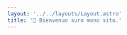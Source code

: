 ```yaml
---
layout: '../../layouts/Layout.astro'
title: '🌈 Bienvenuo suro mono sito.'
---
```



<Title
  title='Coucouo, jo suiso diamanto. 👋'
  subtitle='Ello'
  imageAlt='logo'
  image={logoRandom()}
/>
<Quotes client:only lang='espo' />

- 📂 Développeuso eno typescripto.
- 🪶 Écrivaino ào sos heuros perdueso.
- 🖌️ Dessinatrico débutanto. (digitalo seulemento.)
- 💾 Vidéasto françaiso.

<br />

- 💚 Amoureuso do Pokemono & dos Simso.
- 👑 Princesso Furryo.
- 🌈 Adoro los arcso-eno-cielo.

<br />

<Links>
  <Link
    color='#98b9e3'
    text='Traducteuro'
    href='https://espo.heris.app/'
    target={true}
  />
</Links>

<Links>
  <Link
    color='#d4d4d4'
    text='Codo sourco'
    href='https://github.com/herisdia/herisdia.me'
    target={true}
  />
  <Link color='#d4d4d4' text='Créditos dos artos' href='/espo/credits/' />
</Links>
